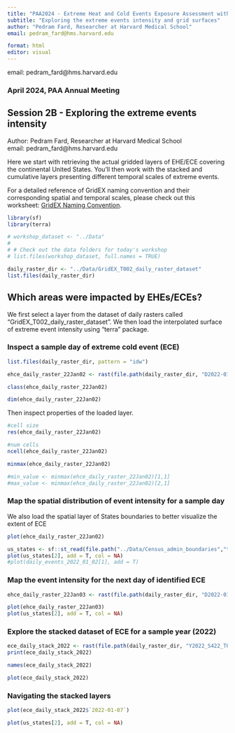 ```yaml
---
title: "PAA2024 - Extreme Heat and Cold Events Exposure Assessment with GridEX"
subtitle: "Exploring the extreme events intensity and grid surfaces"
author: "Pedram Fard, Researcher at Harvard Medical School"
email: pedram_fard@hms.harvard.edu

format: html
editor: visual
---
```


email: pedram_fard\@hms.harvard.edu

### April 2024, PAA Annual Meeting

## Session 2B - Exploring the extreme events intensity

Author: Pedram Fard, Researcher at Harvard Medical School\
email: pedram_fard\@hms.harvard.edu

Here we start with retrieving the actual gridded layers of EHE/ECE covering the continental United States. You'll then work with the stacked and cumulative layers presenting different temporal scales of extreme events.

For a detailed reference of GridEX naming convention and their corresponding spatial and temporal scales, please check out this worksheet: [GridEX Naming Convention](https://docs.ghttps://docs.google.com/spreadsheets/d/1SWrflS3zi_ZPSobYhfe4LvvVgeQ3DJOW5tFHT9AQjeA/edit#gid=0 "GridEX Naming Convention").

```r
library(sf)
library(terra)

# workshop_dataset <- "../Data"
# 
# # Check out the data folders for today's workshop
# list.files(workshop_dataset, full.names = TRUE)

daily_raster_dir <- "../Data/GridEX_T002_daily_raster_dataset"
list.files(daily_raster_dir)
```

## Which areas were impacted by EHEs/ECEs?

We first select a layer from the dataset of daily rasters called "GridEX_T002_daily_raster_dataset". We then load the interpolated surface of extreme event intensity using "terra" package.

### Inspect a sample day of extreme cold event (ECE)

```r
list.files(daily_raster_dir, pattern = "idw")
```

```r
ehce_daily_raster_22Jan02 <- rast(file.path(daily_raster_dir, "D2022-01-02_S526_T002_idw_ehce_grid.tif"))

class(ehce_daily_raster_22Jan02)

dim(ehce_daily_raster_22Jan02)
```

Then inspect properties of the loaded layer.

```r
#cell size
res(ehce_daily_raster_22Jan02)

#num cells
ncell(ehce_daily_raster_22Jan02)
```

```r
minmax(ehce_daily_raster_22Jan02)

#min_value <- minmax(ehce_daily_raster_22Jan02)[1,1]
#max_value <- minmax(ehce_daily_raster_22Jan02)[2,1]
```

### Map the spatial distribution of event intensity for a sample day

We also load the spatial layer of States boundaries to better visualize the extent of ECE

```r
plot(ehce_daily_raster_22Jan02)

us_states <- sf::st_read(file.path("../Data/Census_admin_boundaries","tigris_states_geo_CRS5070.gpkg"))
plot(us_states[2], add = T, col = NA) 
#plot(daily_events_2022_01_02[1], add = T)
```

### Map the event intensity for the next day of identified ECE

```r
ehce_daily_raster_22Jan03 <- rast(file.path(daily_raster_dir, "D2022-01-03_S526_T002_idw_ehce_grid.tif"))

plot(ehce_daily_raster_22Jan03)
plot(us_states[2], add = T, col = NA) 
```

### Explore the stacked dataset of ECE for a sample year (2022)

```r
ece_daily_stack_2022 <- rast(file.path(daily_raster_dir, "Y2022_S422_T002_ece_dissolved_grids_500_stack.tif"))
print(ece_daily_stack_2022)

names(ece_daily_stack_2022)
```

```r
plot(ece_daily_stack_2022)
```

### Navigating the stacked layers

```r
plot(ece_daily_stack_2022$`2022-01-07`)

plot(us_states[2], add = T, col = NA) 
```
